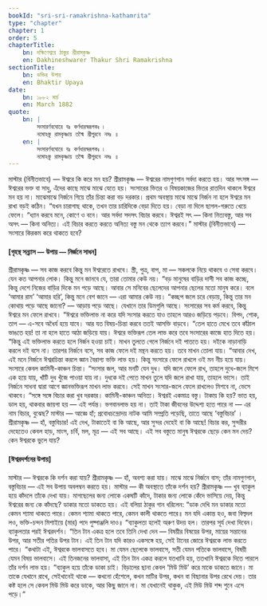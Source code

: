 ```yaml
---
bookId: "sri-sri-ramakrishna-kathamrita"
type: "chapter"
chapter: 1
order: 5
chapterTitle:
    bn: দক্ষিণেশ্বরে ঠাকুর শ্রীরামকৃষ্ণ
    en: Dakhineshwarer Thakur Shri Ramakrishna
sectionTitle:
    bn: ভক্তির উপায়
    en: Bhaktir Upaya
date:
    bn: ১৮৮২ মার্চ
    en: March 1882
quote:
    bn: |
        সংসারর্ণবঘোরে যঃ কর্ণধারস্বরূপকঃ ৷
        নমোঽস্তু রামকৃষ্ণায় তস্মৈ শ্রীগুরবে নমঃ ॥
    en: |
        সংসারর্ণবঘোরে যঃ কর্ণধারস্বরূপকঃ ৷
        নমোঽস্তু রামকৃষ্ণায় তস্মৈ শ্রীগুরবে নমঃ ॥
---
```



<BengaliText>
    মাস্টার (বিনীতভাবে) — ঈশ্বরে কি করে মন হয়?
</BengaliText>

<BengaliText class="rk-quote">
শ্রীরামকৃষ্ণ — ঈশ্বরের নামগুণগান সর্বদা করতে হয়। আর সৎসঙ্গ — ঈশ্বরের ভক্ত বা সাধু, এঁদের কাছে মাঝে মাঝে যেতে হয়। সংসারের ভিতর ও বিষয়কাজের ভিতর রাতদিন থাকলে ঈশ্বরে মন হয় না। মাঝেমাঝে নির্জনে গিয়ে তাঁর চিন্তা করা বড় দরকার। প্রথম অবস্থায় মাঝে মাঝে নির্জন না হলে ঈশ্বরে মন রাখা বড়ই কঠিন।
</BengaliText>

<BengaliText class="rk-quote">
“যখন চারাগাছ থাকে, তখন তার চারিদিকে বেড়া দিতে হয়। বেড়া না দিলে ছাগল-গরুতে খেয়ে ফেলে।
</BengaliText>

<BengaliText class="rk-quote">
“ধ্যান করবে মনে, কোণে ও বনে। আর সর্বদা সদসৎ বিচার করবে। ঈশ্বরই সৎ — কিনা নিত্যবস্তু, আর সব অসৎ — কিনা অনিত্য। এই বিচার করতে করতে অনিত্য বস্তু  মন থেকে ত্যাগ করবে।”
</BengaliText>

<BengaliText>
মাস্টার (বিনীতভাবে) — সংসারে কিরকম করে থাকতে হবে?
</BengaliText>

#### <BengaliText>[গৃহস্থ সন্ন্যাস — উপায় — নির্জনে সাধন]</BengaliText>

<BengaliText class="rk-quote">
শ্রীরামকৃষ্ণ — সব কাজ করবে কিন্তু মন ঈশ্বরেতে রাখবে। স্ত্রী, পুত্র, বাপ, মা — সকলকে নিয়ে থাকবে ও সেবা করবে। যেন কত আপনার লোক। কিন্তু মনে জানবে যে, তারা তোমার কেউ নয়।
</BengaliText>

<BengaliText class="rk-quote">
“বড় মানুষের বাড়ির দাসী সব কাজ কচ্ছে, কিন্তু দেশে নিজের বাড়ির দিকে মন পড়ে আছে। আবার সে মনিবের ছেলেদের আপনার ছেলের মতো মানুষ করে। বলে ‘আমার রাম’ ‘আমার হরি’, কিন্তু মনে বেশ জানে — এরা আমার কেউ নয়।
</BengaliText>

<BengaliText class="rk-quote">
“কচ্ছপ জলে চরে বেড়ায়, কিন্তু তার মন কোথায় পড়ে আছে জানো? — আড়ায় পড়ে আছে। যেখানে তার ডিমগুলি আছে। সংসারের সব কর্ম করবে, কিন্তু ঈশ্বরে মন ফেলে রাখবে।
</BengaliText>

<BengaliText class="rk-quote">
“ঈশ্বরে ভক্তিলাভ না করে যদি সংসার করতে যাও তাহলে আরও জড়িয়ে পড়বে। বিপদ, শোক, তাপ — এ-সবে অধৈর্য হয়ে যাবে। আর যত বিষয়-চিন্তা করবে ততই আসক্তি বাড়বে।
</BengaliText>

<BengaliText class="rk-quote">
“তেল হাতে মেখে তবে কাঁঠাল ভাঙতে হয়! তা না হলে হাতে আঠা জড়িয়ে যায়। ঈশ্বরে ভক্তিরূপ তেল লাভ করে তবে সংসারের কাজে হাত দিতে হয়।
</BengaliText>

<BengaliText class="rk-quote">
“কিন্তু এই ভক্তিলাভ করতে হলে নির্জন হওয়া চাই। মাখন তুলতে গেলে নির্জনে দই পাততে হয়। দইকে নাড়ানাড়ি করলে দই বসে না। তারপর নির্জনে বসে, সব কাজ ফেলে দই মন্থন করতে হয়। তবে মাখন তোলা যায়।
</BengaliText>

<BengaliText class="rk-quote">
“আবার দেখ, এই মনে নির্জনে ঈশ্বরচিন্তা করলে জ্ঞান বৈরাগ্য ভক্তি লাভ হয়। কিন্তু সংসারে ফেলে রাখলে ওই মন নীচ হয়ে যায়। সংসারে কেবল কামিনী-কাঞ্চন চিন্তা।
</BengaliText>

<BengaliText class="rk-quote">
“সংসার জল, আর মনটি যেন দুধ। যদি জলে ফেলে রাখ, তাহলে দুধে-জলে মিশে এক হয়ে যায়, খাঁটি দুধ খুঁজে পাওয়া যায় না। দুধকে দই পেতে মাখন তুলে যদি জলে রাখা যায়, তাহলে ভাসে। তাই নির্জনে সাধনা দ্বারা আগে জ্ঞানভক্তিরূপ মাখন লাভ করবে। সেই মাখন সংসার-জলে ফেলে রাখলেও মিশবে না, ভেসে থাকবে।
</BengaliText>

<BengaliText class="rk-quote">
“সঙ্গে সঙ্গে বিচার করা খুব দরকার। কামিনী-কাঞ্চন অনিত্য। ঈশ্বরই একমাত্র বস্তু। টাকায় কি হয়? ভাত হয়, ডাল হয়, থাকবার জায়গা হয় — এই পর্যন্ত। ভগবানলাভ হয় না। তাই টাকা জীবনের উদ্দেশ্য হতে পারে না — এর নাম বিচার, বুঝেছ?
</BengaliText>

<BengaliText>
মাস্টার — আজ্ঞে হাঁ; প্রবোধচন্দ্রোদয় নাটক আমি সম্প্রতি পড়েছি, তাতে আছে ‘বস্তুবিচার’ ।
</BengaliText>

<BengaliText class="rk-quote">
শ্রীরামকৃষ্ণ — হাঁ, বস্তুবিচার! এই দেখ, টাকাতেই বা কি আছে, আর সুন্দর দেহেই বা কি আছে! বিচার কর, সুন্দরীর দেহেতেও কেবল হাড়, মাংস, চর্বি, মল, মূত্র — এই সব আছে। এই সব বস্তুতে মানুষ ঈশ্বরকে ছেড়ে কেন মন দেয়? কেন ঈশ্বরকে ভুলে যায়?
</BengaliText>

#### <BengaliText>[ঈশ্বরদর্শনের উপায়]</BengaliText>

<BengaliText>
মাস্টার — ঈশ্বরকে কি দর্শন করা যায়?
</BengaliText>

<BengaliText class="rk-quote">
শ্রীরামকৃষ্ণ — হাঁ, অবশ্য করা যায়। মাঝে মাঝে নির্জনে বাস; তাঁর নামগুণগান, বস্তুবিচার — এই সব উপায় অবলম্বন করতে হয়।
</BengaliText>

<BengaliText>
মাস্টার — কী অবস্থাতে তাঁকে দর্শন হয়?
</BengaliText>

<BengaliText class="rk-quote">
শ্রীরামকৃষ্ণ — খুব ব্যাকুল হয়ে কাঁদলে তাঁকে দেখা যায়। মাগছেলের জন্য লোকে একঘটি কাঁদে, টাকার জন্য লোকে কেঁদে ভাসিয়ে দেয়, কিন্তু ঈশ্বরের জন্য কে কাঁদছে? ডাকার মতো ডাকতে হয়।
</BengaliText>

<BengaliText>
এই বলিয়া ঠাকুর গান ধরিলেন:
</BengaliText>

<Song>
“ডাক দেখি মন ডাকার মতো কেমন শ্যামা থাকতে পারে।
কেমন শ্যামা থাকতে পারে, কেমন কালী থাকতে পারে॥
মন যদি একান্ত হও, জবা বিল্বদল লও,
ভক্তি-চন্দন মিশাইয়ে (মার) পদে পুষ্পাঞ্জলি দাও॥
</Song>

<BengaliText class="rk-quote">
“ব্যাকুলতা হলেই অরুণ উদয় হল। তারপর সূর্য দেখা দিবেন। ব্যাকুলতার পরই ঈশ্বরদর্শন।
</BengaliText>

<BengaliText class="rk-quote">
“তিন টান একত্র হলে তবে তিনি দেখা দেন — বিষয়ীর বিষয়ের উপর, মায়ের সন্তানের উপর, আর সতীর পতির উপর টান। এই তিন টান যদি কারও একসঙ্গে হয়, সেই টানের জোরে ঈশ্বরকে লাভ করতে পারে।
</BengaliText>

<BengaliText class="rk-quote">
“কথাটা এই, ঈশ্বরকে ভালবাসতে হবে। মা যেমন ছেলেকে ভালবাসে, সতী যেমন পতিকে ভালবাসে, বিষয়ী যেমন বিষয় ভালবাসে। এই তিনজনের ভালবাসা, এই তিন টান একত্র করলে যতখানি হয়, ততখানি ঈশ্বরকে দিতে পারলে তাঁর দর্শন লাভ হয়।
</BengaliText>

<BengaliText class="rk-quote">
“ব্যাকুল হয়ে তাঁকে ডাকা চাই। বিড়ালের ছানা কেবল ‘মিউ মিউ’ করে মাকে ডাকতে জানে। মা তাকে যেখানে রাখে, সেইখানেই থাকে — কখনো হেঁশেলে, কখন মাটির উপর, কখন বা বিছানার উপর রেখে দেয়। তার কষ্ট হলে সে কেবল মিউ মিউ করে ডাকে, আর কিছু জানে না। মা যেখানেই থাকুক, এই মিউ মিউ শব্দ শুনে এসে পড়ে।”
</BengaliText>
